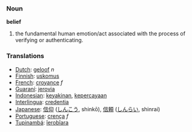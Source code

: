 === Noun ===

'''belief'''

# the fundamental human emotion/act associated with the process of verifying or authenticating. 

=== Translations ===
*[[Dutch]]: [[geloof]] ''n''
*[[Finnish]]: [[uskomus]]
*[[French]]: [[croyance]] ''f''
*[[Guaraní]]: [[jerovia]]
*[[Indonesian]]: [[yakin|keyakinan]], [[percaya|kepercayaan]]
*[[Interlingua]]: [[credentia]]
*[[Japanese]]: [[信仰]] ([[しんこう]], shinkō), [[信頼]] ([[しんらい]], shinrai)
*[[Portuguese]]: [[crença]] ''f''
*[[Tupinambá]]: [[îerobîara]]